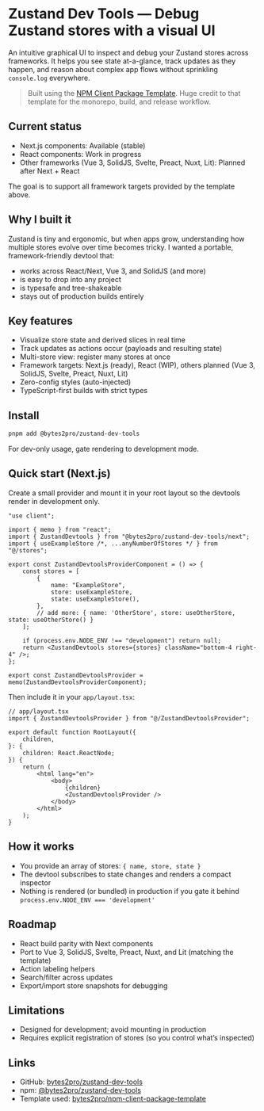 # Zustand Dev Tools — Debug Zustand stores with a visual UI

An intuitive graphical UI to inspect and debug your Zustand stores across frameworks. It helps you see state at-a-glance, track updates as they happen, and reason about complex app flows without sprinkling `console.log` everywhere.

> Built using the [NPM Client Package Template](https://github.com/bytes2pro/npm-client-package-template). Huge credit to that template for the monorepo, build, and release workflow.

## Current status

-   Next.js components: Available (stable)
-   React components: Work in progress
-   Other frameworks (Vue 3, SolidJS, Svelte, Preact, Nuxt, Lit): Planned after Next + React

The goal is to support all framework targets provided by the template above.

## Why I built it

Zustand is tiny and ergonomic, but when apps grow, understanding how multiple stores evolve over time becomes tricky. I wanted a portable, framework-friendly devtool that:

-   works across React/Next, Vue 3, and SolidJS (and more)
-   is easy to drop into any project
-   is typesafe and tree-shakeable
-   stays out of production builds entirely

## Key features

-   Visualize store state and derived slices in real time
-   Track updates as actions occur (payloads and resulting state)
-   Multi-store view: register many stores at once
-   Framework targets: Next.js (ready), React (WIP), others planned (Vue 3, SolidJS, Svelte, Preact, Nuxt, Lit)
-   Zero-config styles (auto-injected)
-   TypeScript-first builds with strict types

## Install

```bash
pnpm add @bytes2pro/zustand-dev-tools
```

For dev-only usage, gate rendering to development mode.

## Quick start (Next.js)

Create a small provider and mount it in your root layout so the devtools render in development only.

```tsx
"use client";

import { memo } from "react";
import { ZustandDevtools } from "@bytes2pro/zustand-dev-tools/next";
import { useExampleStore /*, ...anyNumberOfStores */ } from "@/stores";

export const ZustandDevtoolsProviderComponent = () => {
	const stores = [
		{
			name: "ExampleStore",
			store: useExampleStore,
			state: useExampleStore(),
		},
		// add more: { name: 'OtherStore', store: useOtherStore, state: useOtherStore() }
	];

	if (process.env.NODE_ENV !== "development") return null;
	return <ZustandDevtools stores={stores} className="bottom-4 right-4" />;
};

export const ZustandDevtoolsProvider = memo(ZustandDevtoolsProviderComponent);
```

Then include it in your `app/layout.tsx`:

```tsx
// app/layout.tsx
import { ZustandDevtoolsProvider } from "@/ZustandDevtoolsProvider";

export default function RootLayout({
	children,
}: {
	children: React.ReactNode;
}) {
	return (
		<html lang="en">
			<body>
				{children}
				<ZustandDevtoolsProvider />
			</body>
		</html>
	);
}
```

## How it works

-   You provide an array of stores: `{ name, store, state }`
-   The devtool subscribes to state changes and renders a compact inspector
-   Nothing is rendered (or bundled) in production if you gate it behind `process.env.NODE_ENV === 'development'`

## Roadmap

-   React build parity with Next components
-   Port to Vue 3, SolidJS, Svelte, Preact, Nuxt, and Lit (matching the template)
-   Action labeling helpers
-   Search/filter across updates
-   Export/import store snapshots for debugging

## Limitations

-   Designed for development; avoid mounting in production
-   Requires explicit registration of stores (so you control what’s inspected)

## Links

-   GitHub: [bytes2pro/zustand-dev-tools](https://github.com/bytes2pro/zustand-dev-tools)
-   npm: [@bytes2pro/zustand-dev-tools](https://www.npmjs.com/package/@bytes2pro/zustand-dev-tools)
-   Template used: [bytes2pro/npm-client-package-template](https://github.com/bytes2pro/npm-client-package-template)
